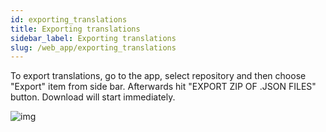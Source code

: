 ```yaml
---
id: exporting_translations
title: Exporting translations
sidebar_label: Exporting translations
slug: /web_app/exporting_translations
---
```


To export translations, go to the app, select repository and then choose "Export" item from side bar.
Afterwards hit "EXPORT ZIP OF .JSON FILES" button. Download will start immediately.

![img](../../static/img/docs/web_app/export_translations.png)
